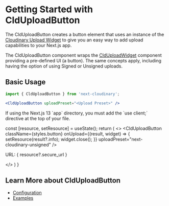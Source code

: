 



<Head>
  <title>CldUploadButton - Next Cloudinary</title>
  <meta name="og:title" content="Getting Started with CldUploadButton - Next Cloudinary" />
  <meta name="og:url" content={`https://next-cloudinary.spacejelly.dev/components/clduploadbutton/basic-usage`} />
</Head>

<OgImage
  title="CldUploadButton"
  twitterTitle="Getting Started with CldUploadButton"
/>

# Getting Started with CldUploadButton

The CldUploadButton creates a button element that uses an instance of the [Cloudinary Upload Widget](https://cloudinary.com/documentation/upload_widget) to give you an easy way to add upload capabilities to your Next.js app.

The CldUploadButton component wraps the [CldUploadWidget](/components/clduploadwidget/basic-usage) component providing a pre-defined UI (a button). The same concepts apply, including having the option of using Signed or Unsigned uploads.

## Basic Usage

```jsx
import { CldUploadButton } from 'next-cloudinary';

<CldUploadButton uploadPreset="<Upload Preset>" />
```

<Callout emoji={false}>
  If using the Next.js 13 `app` directory, you must add the `use client;` directive at the top of your file.
</Callout>

  const [resource, setResource] = useState();
  return (
    <>
      <CldUploadButton
        className={styles.button}
        onUpload={(result, widget) => {
          setResource(result?.info);
          widget.close();
        }}
        uploadPreset="next-cloudinary-unsigned"
      />
      <p>URL: { resource?.secure_url }</p>
    </>
  )
}

<p className="nx-mt-6">
<UnsignedUpload />
</p>

## Learn More about CldUploadButton
* [Configuration](/components/clduploadbutton/configuration)
* [Examples](/components/clduploadbutton/examples)